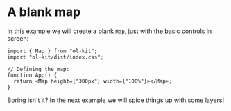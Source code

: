 
<Meta title="Getting Started/Creating a Map/A blank map" />

# A blank map

In this example we will create a blank `Map`, just with the basic controls in screen:

```tsx
import { Map } from "ol-kit";
import "ol-kit/dist/index.css";

// Defining the map:
function App() {
  return <Map height={"300px"} width={"100%"}></Map>;
}
```

<Story name="A blank map">
  <Map height={"300px"} width={"100%"}></Map>
</Story>

Boring isn't it? In the next example we will spice things up with some layers!
